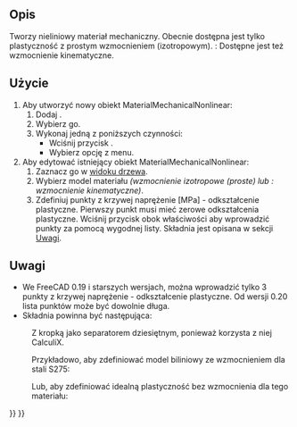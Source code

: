 <languages/>

{{Docnav
|[[FEM_MaterialFluid/pl|Materiał dla płynu]]
|[[FEM_MaterialReinforced/pl|Materiał zbrojony ''(beton)'']]
|[[FEM_Workbench/pl|środowisko pracy MES]]
|IconL=FEM_MaterialFluid.svg
|IconR=FEM_MaterialReinforced.svg
|IconC=Workbench_FEM.svg
}}

<div class="mw-translate-fuzzy">
{{GuiCommandContainer|
{{GuiCommand/pl
|Name=FEM MaterialMechanicalNonlinear
|Name/pl=MES: Nieliniowy materiał mechaniczny
|MenuLocation=Model → Materiały → Nieliniowy materiał mechaniczny
|Workbenches=[[FEM_Workbench/pl|MES]]
|SeeAlso=[[FEM_tutorial/pl|Poradnik MES]]
}}
{{GuiCommandFemInfo/pl
|Solvers=CalculiX
}}
}}
</div>

<span id="Description"></span>
==Opis==

Tworzy nieliniowy materiał mechaniczny. Obecnie dostępna jest tylko plastyczność z prostym wzmocnieniem (izotropowym). {{Version/pl|1.0}}: Dostępne jest też wzmocnienie kinematyczne.

<span id="Usage"></span>
==Użycie==

<div class="mw-translate-fuzzy">
# Aby utworzyć nowy obiekt MaterialMechanicalNonlinear:
## Dodaj {{Button|[[Image:FEM_MaterialSolid.svg|16px]] [[FEM_MaterialSolid/pl|Materiał dla bryły]]}}.
## Wybierz go.
## Wykonaj jedną z poniższych czynności:
##* Wciśnij przycisk {{Button|[[Image:FEM MaterialMechanicalNonlinear.svg|16px]] '''Nieliniowy materiał mechaniczny'''}}.
##* Wybierz opcję {{MenuCommand|Model → Materiały → [[Image:FEM_MaterialMechanicalNonlinear.svg|16px]] Nieliniowy materiał mechaniczny‏‎}} z menu.
# Aby edytować istniejący obiekt MaterialMechanicalNonlinear:
## Zaznacz go w [[Tree_view/pl|widoku drzewa]].
## Wybierz model materiału ''(wzmocnienie izotropowe (proste) lub {{Version/pl|1.0}}: wzmocnienie kinematyczne)''.
## Zdefiniuj punkty z krzywej naprężenie [MPa] - odkształcenie plastyczne. Pierwszy punkt musi mieć zerowe odkształcenia plastyczne. Wciśnij przycisk {{Button|...}} obok właściwości {{PropertyData|Yield Points}} aby wprowadzić punkty za pomocą wygodnej listy. Składnia jest opisana w sekcji [[#Uwagi|Uwagi]].
</div>

<span id="Notes"></span>
==Uwagi==

* We FreeCAD 0.19 i starszych wersjach, można wprowadzić tylko 3 punkty z krzywej naprężenie - odkształcenie plastyczne. Od wersji 0.20 lista punktów może być dowolnie długa.
* Składnia powinna być następująca:

: {{Code|code=
stress_1, 0
stress_2, plastic_strain_2
...
}}

: Z kropką jako separatorem dziesiętnym, ponieważ korzysta z niej CalculiX.

: Przykładowo, aby zdefiniować model biliniowy ze wzmocnieniem dla stali S275:

: {{Code|code=
275, 0
490, 0.2
}}

: Lub, aby zdefiniować idealną plastyczność bez wzmocnienia dla tego materiału:

: {{Code|code=
275, 0
}}


{{Docnav
|[[FEM_MaterialFluid/pl|Materiał dla płynu]]
|[[FEM_MaterialReinforced/pl|Materiał zbrojony (beton)]]
|[[FEM_Workbench/pl|środowisko pracy MES]]
|IconL=FEM_MaterialFluid.svg
|IconR=FEM_MaterialReinforced.svg
|IconC=Workbench_FEM.svg
}}

{{FEM Tools navi{{#translation:}}}}
{{Userdocnavi{{#translation:}}}}